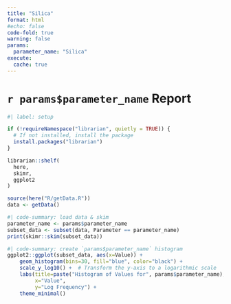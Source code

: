```yaml
---
title: "Silica"
format: html
#echo: false
code-fold: true
warning: false
params: 
  parameter_name: "Silica"
execute: 
  cache: true
---
```


# `r params$parameter_name` Report

```R
#| label: setup

if (!requireNamespace("librarian", quietly = TRUE)) {
  # If not installed, install the package
  install.packages("librarian")
}

librarian::shelf(
  here,
  skimr,
  ggplot2
)

source(here("R/getData.R"))
data <- getData()
```

```R
#| code-summary: load data & skim
parameter_name <- params$parameter_name
subset_data <- subset(data, Parameter == parameter_name)
print(skimr::skim(subset_data))

```
```R
#| code-summary: create `params$parameter_name` histogram
ggplot2::ggplot(subset_data, aes(x=Value)) +
    geom_histogram(bins=30, fill="blue", color="black") +
    scale_y_log10() +  # Transform the y-axis to a logarithmic scale
    labs(title=paste("Histogram of Values for", params$parameter_name),
         x="Value",
         y="Log Frequency") +
    theme_minimal()
```
